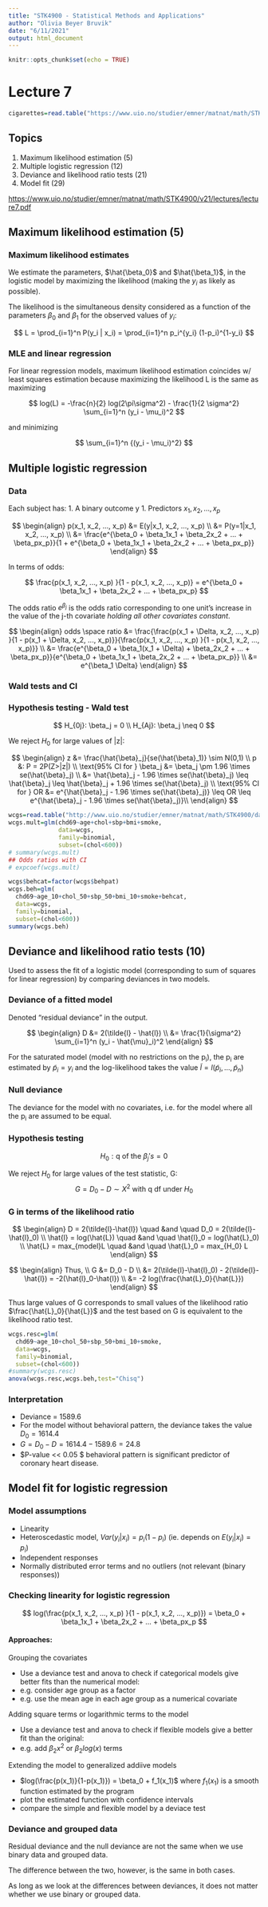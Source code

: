 ```yaml
---
title: "STK4900 - Statistical Methods and Applications"
author: "Olivia Beyer Bruvik"
date: "6/11/2021"
output: html_document
---
```


```r
knitr::opts_chunk$set(echo = TRUE)
```

# Lecture 7  {.tabset}

```r
cigarettes=read.table("https://www.uio.no/studier/emner/matnat/math/STK4900/data/sigarett.txt", header=T)
```

## Topics
1. Maximum likelihood estimation (5)
1. Multiple logistic regression (12)
1. Deviance and likelihood ratio tests (21)
1. Model fit (29)

<https://www.uio.no/studier/emner/matnat/math/STK4900/v21/lectures/lecture7.pdf>

## Maximum likelihood estimation (5) {.tabset}

### Maximum likelihood estimates
We estimate the parameters, $\hat{\beta_0}$ and $\hat{\beta_1}$, in the logistic model by maximizing the likelihood (making the $y_i$ as likely as possible).

The likelihood is the simultaneous density considered as a function of the parameters $\beta_0$ and $\beta_1$ for the observed values of $y_i$:

$$ 
L = \prod_{i=1}^n P(y_i | x_i) = \prod_{i=1}^n p_i^{y_i} (1-p_i)^{1-y_i} 
$$

### MLE and linear regression
For linear regression models, maximum likelihood estimation coincides w/ least squares estimation because maximizing the likelihood L is the same as maximizing

$$
log(L) = -\frac{n}{2} log(2\pi\sigma^2) - \frac{1}{2 \sigma^2} \sum_{i=1}^n (y_i - \mu_i)^2
$$

and minimizing

$$
\sum_{i=1}^n {(y_i - \mu_i)^2}
$$


## Multiple logistic regression

### Data
Each subject has:
1. A binary outcome y
1. Predictors $x_1, x_2, ..., x_p$

$$ 
\begin{align}
p(x_1, x_2, ..., x_p) &= E(y|x_1, x_2, ..., x_p) \\
&= P(y=1|x_1, x_2, ..., x_p) \\
&= \frac{e^{\beta_0 + \beta_1x_1 + \beta_2x_2 + ... + \beta_px_p}}{1 + e^{\beta_0 + \beta_1x_1 + \beta_2x_2 + ... + \beta_px_p}}
\end{align}
$$

In terms of odds:

$$
\frac{p(x_1, x_2, ..., x_p) }{1 - p(x_1, x_2, ..., x_p)} = e^{\beta_0 + \beta_1x_1 + \beta_2x_2 + ... + \beta_px_p}
$$

The odds ratio $e^{\beta_j}$ is the odds ratio corresponding to one unit's increase in the value of the j-th covariate *holding all other covariates constant*.

$$
\begin{align}
odds \space ratio &= \frac{\frac{p(x_1 + \Delta, x_2, ..., x_p) }{1 - p(x_1 + \Delta, x_2, ..., x_p)}}{\frac{p(x_1, x_2, ..., x_p) }{1 - p(x_1, x_2, ..., x_p)}} \\
&= \frac{e^{\beta_0 + \beta_1(x_1 + \Delta) + \beta_2x_2 + ... + \beta_px_p}}{e^{\beta_0 + \beta_1x_1 + \beta_2x_2 + ... + \beta_px_p}} \\
&= e^{\beta_1 \Delta}
\end{align}
$$


### Wald tests and CI

### Hypothesis testing - Wald test
$$ H_{0j}: \beta_j = 0 \\
H_{Aj}: \beta_j \neq 0 $$

We reject $H_0$ for large values of |z|:

$$ 
\begin{align}
z &= \frac{\hat{\beta}_j}{se(\hat{\beta}_1)} \sim N(0,1) \\
p &: P = 2P(Z>|z|) \\
\text{95% CI for } \beta_j &= \beta_j \pm 1.96 \times se(\hat{\beta}_j) \\
&= \hat{\beta}_j - 1.96 \times se(\hat{\beta}_j) 
\leq \hat{\beta}_j
\leq \hat{\beta}_j + 1.96 \times se(\hat{\beta}_j) \\
\text{95% CI for } OR &= e^{\hat{\beta}_j - 1.96 \times se(\hat{\beta}_j)} \leq OR \leq e^{\hat{\beta}_j - 1.96 \times se(\hat{\beta}_j)}\\
\end{align}
$$

```r
wcgs=read.table("http://www.uio.no/studier/emner/matnat/math/STK4900/data/wcgs.txt",sep="\t",header=T,na.strings=".")
wcgs.mult=glm(chd69~age+chol+sbp+bmi+smoke, 
              data=wcgs,
              family=binomial,
              subset=(chol<600))
# summary(wcgs.mult)
## Odds ratios with CI
# expcoef(wcgs.mult)
```


```r
wcgs$behcat=factor(wcgs$behpat)
wcgs.beh=glm(
  chd69~age_10+chol_50+sbp_50+bmi_10+smoke+behcat,
  data=wcgs, 
  family=binomial, 
  subset=(chol<600))
summary(wcgs.beh)
```


## Deviance and likelihood ratio tests (10)
Used to assess the fit of a logistic model (corresponding to sum of squares for linear regression) by comparing deviances in two models.

### Deviance of a fitted model
Denoted "residual deviance" in the output.

$$ 
\begin{align}
D &= 2(\tilde{l} - \hat{l}) \\
&= \frac{1}{\sigma^2} \sum_{i=1}^n (y_i - \hat{\mu}_i)^2
\end{align}
$$


For the saturated model (model with no restrictions on the p~i~), the p~i~ are estimated by $\tilde{p}_i = y_i$ and the log-likelihood takes the value $\tilde{l} = l(\tilde{p}_i, ..., \tilde{p}_n)$

### Null deviance
The deviance for the model with no covariates, i.e. for the model where all the p~i~ are assumed to be equal.

### Hypothesis testing
$$
H_0: \text{q of the }\beta_j's = 0
$$

We reject $H_0$ for large values of the test statistic, G: 
$$
G = D_0 - D \sim X^2 \text{ with q df under } H_0
$$

### G in terms of the likelihood ratio

$$
\begin{align}
D = 2(\tilde{l}-\hat{l}) \quad &and \quad D_0 = 2(\tilde{l}-\hat{l}_0) \\
\hat{l} = log(\hat{L}) \quad &and \quad \hat{l}_0 = log(\hat{L}_0) \\
\hat{L} = max_{model}L \quad &and \quad \hat{L}_0 = max_{H_0} L
\end{align}
$$

$$ 
\begin{align}
Thus, \\
G &= D_0 - D \\
&= 2(\tilde{l}-\hat{l}_0) - 2(\tilde{l}-\hat{l}) = -2(\hat{l}_0-\hat{l}) \\
&= -2 log(\frac{\hat{L}_0}{\hat{L}})
\end{align}
$$

Thus large values of G corresponds to small values of the likelihood ratio $\frac{\hat{L}_0}{\hat{L}}$ and the test based on G is equivalent to the likelihood ratio test.

```r
wcgs.resc=glm(
  chd69~age_10+chol_50+sbp_50+bmi_10+smoke, 
  data=wcgs,
  family=binomial, 
  subset=(chol<600))
#summary(wcgs.resc)
anova(wcgs.resc,wcgs.beh,test="Chisq")
```

### Interpretation

* Deviance = 1589.6
* For the model without behavioral pattern, the deviance takes the value $D_0 = 1614.4$
* $G = D_0 - D = 1614.4 - 1589.6 = 24.8$
* $P-value << 0.05 \rightarrow $ behavioral pattern is significant predictor of coronary heart disease.

## Model fit for logistic regression

### Model assumptions

* Linearity
* Heteroscedastic model, $Var(y_i | x_i) = p_i(1-p_i)$ (ie. depends on $E(y_i | x_i) = p_i$)
* Independent responses
* Normally distributed error terms and no outliers (not relevant (binary responses))

### Checking linearity for logistic regression

$$
log(\frac{p(x_1, x_2, ..., x_p) }{1 - p(x_1, x_2, ..., x_p)})
= \beta_0 + \beta_1x_1 + \beta_2x_2 + ... + \beta_px_p
$$

#### Approaches:

Grouping the covariates

  * Use a deviance test and anova to check if categorical models give better fits than the numerical model:
  * e.g. consider age group as a factor
  * e.g. use the mean age in each age group as a numerical covariate
  
Adding square terms or logarithmic terms to the model

  * Use a deviance test and anova to check if flexible models give a better fit than the original:
  * e.g. add $\beta_2x^2$ or $\beta_2 log(x)$ terms
  
Extending the model to generalized addiive models

  * $log(\frac{p(x_1)}{1-p(x_1)}) = \beta_0 + f_1(x_1)$ where $f_1(x_1)$ is a smooth function estimated by the program
  * plot the estimated function with confidence intervals
  * compare the simple and flexible model by a deviace test
  
### Deviance and grouped data
Residual deviance and the null deviance are not the same when we use binary data and grouped data.

The difference between the two, however, is the same in both cases.

As long as we look at the differences between deviances, it does not matter whether we use binary or grouped data.



